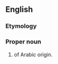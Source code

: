 ==English==

===Etymology===
{{der|en|ar|هِنْدَاوِيّ||Indian}}

===Proper noun===
{{en-proper noun}}

# {{surname|from=Arabic|dot=}} of Arabic origin.